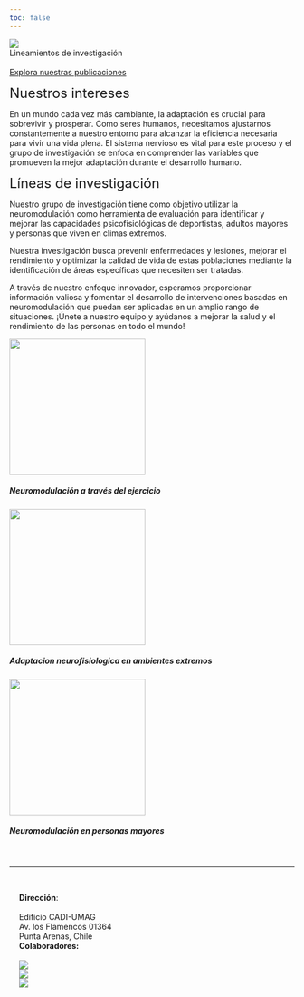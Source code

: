 ```yaml
---
toc: false
---
```


```{=html}
<div id="homeCarousel" class="carousel slide carousel-fade subnavbar-image column-screen" data-bs-ride="carousel">
  <div class="carousel-inner">
    <div class="carousel-item active">
      <img class="img-carousel" src="images/research/carousel-2.mp4">
    </div>
  </div>
  <div class="text-light position-absolute top-50 translate-middle-y px-5" style="z-index:5;">
    <div class="display-5">Lineamientos de investigación</div>
    <br>
    <a class="btn btn-light" href="publicaciones.html" role="button">Explora nuestras publicaciones</a>
  </div>
</div> 
```

::: {.grid .column-page .gap-3}
<!--- --->
<!--- --->
::: {.g-col-12 .g-col-md-4}
[Nuestros intereses]{style="font-size: 1.5rem"}
:::
::: {.g-col-12 .g-col-md-8}
En un mundo cada vez más cambiante, la adaptación es crucial para sobrevivir y prosperar. Como seres humanos, necesitamos ajustarnos constantemente a nuestro entorno para alcanzar la eficiencia necesaria para vivir una vida plena. El sistema nervioso es vital para este proceso y el grupo de investigación se enfoca en comprender las variables que promueven la mejor adaptación durante el desarrollo humano.
:::
<!--- --->
::: {.g-col-12 .g-col-md-4}
[Líneas de investigación]{style="font-size: 1.5rem"}
:::
::: {.g-col-12 .g-col-md-8}
Nuestro grupo de investigación tiene como objetivo utilizar la neuromodulación como herramienta de evaluación para identificar y mejorar las capacidades psicofisiológicas de deportistas, adultos mayores y personas que viven en climas extremos. 

Nuestra investigación busca prevenir enfermedades y lesiones, mejorar el rendimiento y optimizar la calidad de vida de estas poblaciones mediante la identificación de áreas específicas que necesiten ser tratadas. 

A través de nuestro enfoque innovador, esperamos proporcionar información valiosa y fomentar el desarrollo de intervenciones basadas en neuromodulación que puedan ser aplicadas en un amplio rango de situaciones. ¡Únete a nuestro equipo y ayúdanos a mejorar la salud y el rendimiento de las personas en todo el mundo!
:::
<!--- --->
<!--- --->
::: {.g-col-12 .g-col-md-6 .g-col-lg-4}
```{=html}
<div class="card">
  <img src="images/research/exercise.jpeg" class="card-img-top" style="height: 15rem; object-fit: cover;">
  <div class="card-body">
    <h5 class="card-title">Neuromodulación a través del ejercicio</h5>
  </div>
</div>
```
:::
::: {.g-col-12 .g-col-md-6 .g-col-lg-4}
```{=html}
<div class="card">
  <img src="images/research/extremecold.jpg" class="card-img-top" style="height: 15rem; object-fit: cover;">
  <div class="card-body">
    <h5 class="card-title">Adaptacion neurofisiologica en ambientes extremos</h5>
  </div>
</div>
```
:::
::: {.g-col-12 .g-col-lg-4}
```{=html}
<div class="card">
  <img src="images/research/aging.jpeg" class="card-img-top" style="height: 15rem; object-fit: cover;">
  <div class="card-body">
    <h5 class="card-title">Neuromodulación en personas mayores</h5>
  </div>
</div>
```
:::
<!--- --->
:::

<br>

<hr class="column-screen-inset">

<br>

```{=html}
<div class="grid column-screen-inset" style="--bs-columns: 4; margin-left: 17px !important; margin-right: 17px !important;">
  <div class="g-col-4 g-col-md-1">
    <div>
    <strong>Dirección</strong>:<br>
    <br>
    Edificio CADI-UMAG<br>
    Av. los Flamencos 01364<br>
    Punta Arenas, Chile<br>
    </div>
  </div>
  
  <div class="g-col-4 g-col-md-3">
  <strong>Colaboradores:</strong>
  <br>
  <br>
    <div class="grid justify-content-center mx-auto gap-2" style="--bs-columns: 12; --bs-rows: 2;">
      <div class="g-col-12 g-col-sm-4 my-auto mx-auto">
        <img src="images/partners/mediantar.png" style="max-height: 8em; width: auto;">
      </div>
      
      <div class="g-col-12 g-col-sm-4 my-auto mx-auto">
        <img src="images/partners/habitat.png" style="max-height: 8em; width: auto;">
      </div>
      
      <div class="g-col-12 g-col-sm-4 my-auto mx-auto">
        <img src="images/partners/cies.png" style="max-height: 8em; width: auto;">
      </div>
    </div>
  </div>
</div>
```
